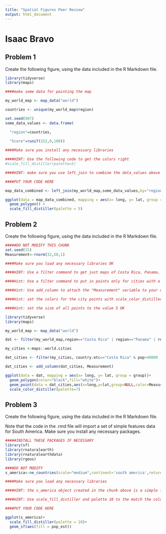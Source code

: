 ---
title: "Spatial Figures Peer Review"
output: html_document
---
# Isaac Bravo

## Problem 1

Create the following figure, using the data included in the R Markdown file.

```{r problem_1_data,include=FALSE}

library(tidyverse)
library(maps)

####make some data for painting the map

my_world_map <- map_data("world")

countries <- unique(my_world_map$region)

set.seed(987)
some_data_values <- data.frame(

  "region"=countries,
  
  "Score"=runif(252,0,100))

```

```{r problem_1,echo=FALSE,message=FALSE}

####Make sure you install any necessary libraries

####HINT: Use the following code to get the colors right
#scale_fill_distiller(palette=5)

####HINT: make sure you use left_join to combine the data_values above to the world map data in my_world_map

####PUT YOUR CODE HERE

map_data_combined <- left_join(my_world_map,some_data_values,by="region")

ggplot(data = map_data_combined, mapping = aes(x= long, y= lat, group = group,fill=Score))+
  geom_polygon() +
  scale_fill_distiller(palette = 5)

```

## Problem 2

Create the following figure, using the data included in the R Markdown file.


```{r problem_2_data,include=FALSE}

#####DO NOT MODIFY THIS CHUNK
set.seed(15)
Measurement<-rnorm(32,50,1)
```


```{r solution_p2,echo=FALSE,message=FALSE}

####Make sure you load any necessary libraries OK

####HINT: Use a filter command to get just maps of Costa Rica, Panama, and Nicaragua OK

####Hint: Use a filter command to put in points only for cities with a population of greater than 40,000. This should leave you with 32 cities.OK

####Hint: Use add_column to attach the "Measurement" variable to your data, and set that to the color aesthetic when you draw the points.

####Hint: set the colors for the city points with scale_color_distiller(palette=7) 

####Hint: set the size of all points to the value 5 OK

library(tidyverse)
library(maps)

my_world_map <- map_data("world")

dat <- filter(my_world_map,region=="Costa Rica" | region=="Panama" | region=="Nicaragua")

my_cities <-maps::world.cities

dat_cities <- filter(my_cities, country.etc=="Costa Rica" & pop>40000 | country.etc=="Panama" & pop>40000 | country.etc=="Nicaragua" & pop>40000)

dat_cities <- add_column(dat_cities, Measurement)

ggplot(data = dat, mapping = aes(x= long, y= lat, group = group))+
  geom_polygon(color="black",fill="white")+
  geom_point(data = dat_cities,aes(x=long,y=lat,group=NULL,color=Measurement),size=5)+
  scale_color_distiller(palette=7)


```

## Problem 3

Create the following figure, using the data included in the R Markdown file.

Note that the code in the .rmd file will import a set of simple features data for South America. Make sure you install any necessary packages. 

```{r problem_3_data,include=FALSE}

#####INSTALL THESE PACKAGES IF NECESSARY
library(sf)
library(rnaturalearth)
library(rnaturalearthdata)
library(rgeos)

####DO NOT MODIFY
s_america<-ne_countries(scale="medium",continent='south america',returnclass="sf")

```

```{r problem3,echo=FALSE}

####Make sure you load any necessary libraries

####HINT: the s_america object created in the chunk above is a simple features object with many columns. Identify the correct column based on the solution figure and use it to color in the choropleth.

####HINT: Use scale_fill_distiller and palette 10 to the match the colors.

####PUT YOUR CODE HERE

ggplot(s_america)+
  scale_fill_distiller(palette = 10)+
  geom_sf(aes(fill = pop_est))

```


